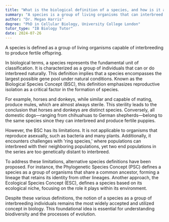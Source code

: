 ```yaml
---
title: "What is the biological definition of a species, and how is it applied?"
summary: "A species is a group of living organisms that can interbreed to produce fertile offspring."
author: "Dr. Megan Harris"
degree: "PhD in Cellular Biology, University College London"
tutor_type: "IB Biology Tutor"
date: 2024-07-26
---
```


A species is defined as a group of living organisms capable of interbreeding to produce fertile offspring.

In biological terms, a species represents the fundamental unit of classification. It is characterized as a group of individuals that can or do interbreed naturally. This definition implies that a species encompasses the largest possible gene pool under natural conditions. Known as the Biological Species Concept (BSC), this definition emphasizes reproductive isolation as a critical factor in the formation of species.

For example, horses and donkeys, while similar and capable of mating, produce mules, which are almost always sterile. This sterility leads to the conclusion that horses and donkeys are distinct species. Conversely, all domestic dogs—ranging from chihuahuas to German shepherds—belong to the same species since they can interbreed and produce fertile puppies.

However, the BSC has its limitations. It is not applicable to organisms that reproduce asexually, such as bacteria and many plants. Additionally, it encounters challenges with 'ring species,' where populations can interbreed with their neighboring populations, yet two end populations in the series are too genetically distant to interbreed.

To address these limitations, alternative species definitions have been proposed. For instance, the Phylogenetic Species Concept (PSC) defines a species as a group of organisms that share a common ancestor, forming a lineage that retains its identity from other lineages. Another approach, the Ecological Species Concept (ESC), defines a species based on its ecological niche, focusing on the role it plays within its environment.

Despite these various definitions, the notion of a species as a group of interbreeding individuals remains the most widely accepted and utilized concept in biology. This foundational idea is essential for understanding biodiversity and the processes of evolution.
    